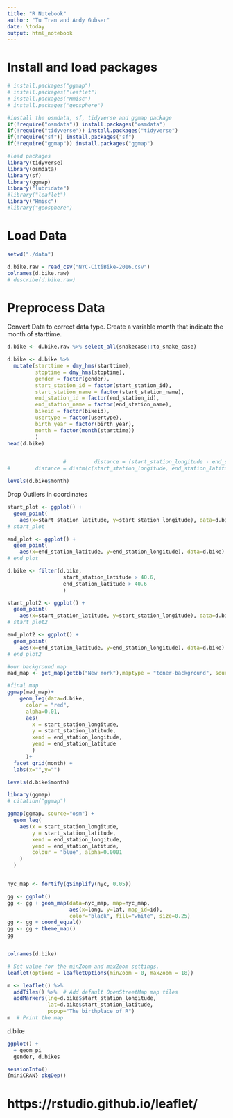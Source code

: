 ```yaml
---
title: "R Notebook"
author: "Tu Tran and Andy Gubser"
date: \today
output: html_notebook
---
```


# Install and load packages

```r
# install.packages("ggmap")
# install.packages("leaflet")
# install.packages("Hmisc")
# install.packages("geosphere")

#install the osmdata, sf, tidyverse and ggmap package
if(!require("osmdata")) install.packages("osmdata")
if(!require("tidyverse")) install.packages("tidyverse")
if(!require("sf")) install.packages("sf")
if(!require("ggmap")) install.packages("ggmap")

#load packages
library(tidyverse)
library(osmdata)
library(sf)
library(ggmap)
library("lubridate")
#library("leaflet")
library("Hmisc")
#library("geosphere")


```



# Load Data

```r
setwd("./data")

d.bike.raw = read_csv("NYC-CitiBike-2016.csv")
colnames(d.bike.raw)
# describe(d.bike.raw)

```


# Preprocess Data

Convert Data to correct data type. Create a variable month that indicate the month of starttime. 

```r

d.bike <- d.bike.raw %>% select_all(snakecase::to_snake_case)

d.bike <- d.bike %>%
  mutate(starttime = dmy_hms(starttime),
         stoptime = dmy_hms(stoptime),
         gender = factor(gender),
         start_station_id = factor(start_station_id),
         start_station_name = factor(start_station_name),
         end_station_id = factor(end_station_id),
         end_station_name = factor(end_station_name),
         bikeid = factor(bikeid),
         usertype = factor(usertype),
         birth_year = factor(birth_year),
         month = factor(month(starttime))
         )
head(d.bike)


                  #         distance = (start_station_longitude - end_station_latitude)^2 / (start_station_latitude - end_station_latitude)^2)
#        distance = distm(c(start_station_longitude, end_station_latitude), c(start_station_latitude, end_station_latitude), fun = distHaversine)

levels(d.bike$month)


```


Drop Outliers in coordinates
```r

start_plot <- ggplot() +
  geom_point(
    aes(x=start_station_latitude, y=start_station_longitude), data=d.bike)
# start_plot

end_plot <- ggplot() +
  geom_point(
    aes(x=end_station_latitude, y=end_station_longitude), data=d.bike)
# end_plot

d.bike <- filter(d.bike, 
                  start_station_latitude > 40.6,
                  end_station_latitude > 40.6
                  )

start_plot2 <- ggplot() +
  geom_point(
    aes(x=start_station_latitude, y=start_station_longitude), data=d.bike)
# start_plot2

end_plot2 <- ggplot() +
  geom_point(
    aes(x=end_station_latitude, y=end_station_longitude), data=d.bike)
# end_plot2
```



```r
#our background map
mad_map <- get_map(getbb("New York"),maptype = "toner-background", source="stamen")

#final map
ggmap(mad_map)+ 
    geom_leg(data=d.bike,
      color = "red", 
      alpha=0.01, 
      aes(
        x = start_station_longitude, 
        y = start_station_latitude, 
        xend = end_station_longitude, 
        yend = end_station_latitude
        )
      )+
  facet_grid(month) +
  labs(x="",y="")

levels(d.bike$month)


```














```r
library(ggmap)
# citation("ggmap")

ggmap(ggmap, source="osm") + 
  geom_leg(
    aes(x = start_station_longitude, 
        y = start_station_latitude, 
        xend = end_station_longitude, 
        yend = end_station_latitude,
        colour = "blue", alpha=0.0001
    )
  )


nyc_map <- fortify(gSimplify(nyc, 0.05))

gg <- ggplot()
gg <- gg + geom_map(data=nyc_map, map=nyc_map,
                    aes(x=long, y=lat, map_id=id),
                    color="black", fill="white", size=0.25)
gg <- gg + coord_equal() 
gg <- gg + theme_map()
gg



```


```r
colnames(d.bike)


```

















```r
# Set value for the minZoom and maxZoom settings.
leaflet(options = leafletOptions(minZoom = 0, maxZoom = 18))

m <- leaflet() %>%
  addTiles() %>%  # Add default OpenStreetMap map tiles
  addMarkers(lng=d.bike$start_station_longitude, 
             lat=d.bike$start_station_latitude, 
             popup="The birthplace of R")
m  # Print the map

```

d.bike




```r
ggplot() + 
  + geom_pi
  gender, d.bikes
```



```r
sessionInfo()
{miniCRAN} pkgDep()

```


# https://rstudio.github.io/leaflet/